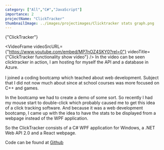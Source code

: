 ```yaml
---
category: ["All","C#","JavaScript"]
importance: 2 
projectName: "ClickTracker"
thumbnailImage: ../images/projectimages/Clicktracker stats graph.png
---
```


<AsciiText bClassStyling={true}>{"ClickTracker"}</AsciiText>

<VideoFrame 
videoSrcURL={"https://www.youtube.com/embed/MP7nOZ4SKY0?rel=0"}
videoTitle={"ClickTracker functionality show video"}
/>
In the video can be seen clicktracker in action, I am hosting for myself the API and a database in Azure. 
<br/>
<br/>
I joined a coding bootcamp which teached about web development. Subject that I did not now much about since at school courses was more focused on C++ and games.

In the bootcamp we had to create a demo of some sort. So recently I had my mouse start to double-click which probably caused me to get this idea of a click tracking software.
And because it was a web development bootcamp, I came up with the idea to have the stats to be displayed from a webpage instead of the WPF application.

So the ClickTracker consists of a C# WPF application for Windows, a .NET Web API 2.0 and a React webpage.




Code can be found at [Github](https://github.com/DennisB97/ClickTrackerDemoFamily)
